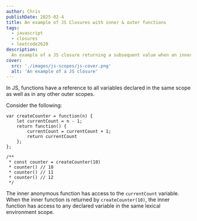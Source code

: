 ```yaml
---
author: Chris
publishDate: 2025-02-4
title: An example of JS Closures with inner & outer functions
tags:
  - javascript
  - closures
  - leetcode2620
description:
  An example of a JS closure returning a subsequent value when an inner function is invoked
cover:
  src: './images/js-scopes/js-cover.png'
  alt: 'An example of a JS closure'
---
```


In JS, functions have a reference to all variables declared in the same scope as well as in any other outer scopes. 

Consider the following:

```
var createCounter = function(n) {
    let currentCount = n - 1;
    return function() {
        currentCount = currentCount + 1;
        return currentCount       
    };
};

/** 
 * const counter = createCounter(10)
 * counter() // 10
 * counter() // 11
 * counter() // 12
 */

```

The inner anonymous function has access to the `currentCount` variable. When the inner function is returned by `createCounter(10)`, the inner function has access to any declared variable in the same lexical environment scope.